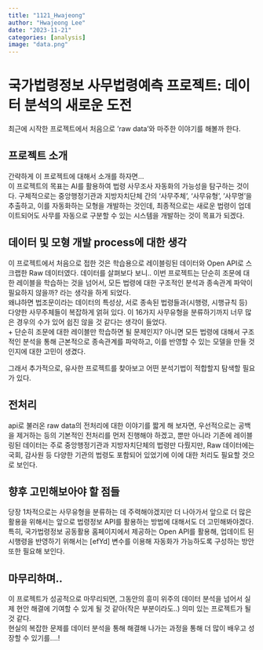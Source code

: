 ```yaml
---
title: "1121_Hwajeong"
author: "Hwajeong Lee"
date: "2023-11-21"
categories: [analysis]
image: "data.png"
---
```


# 국가법령정보 사무법령예측 프로젝트: 데이터 분석의 새로운 도전

최근에 시작한 프로젝트에서 처음으로 ‘raw data’와 마주한 이야기를 해볼까 한다.


## 프로젝트 소개
간략하게 이 프로젝트에 대해서 소개를 하자면…</br>
이 프로젝트의 목표는 AI를 활용하여 법령 사무조사 자동화의 가능성을 탐구하는 것이다. 구체적으로는 중앙행정기관과 지방자치단체 간의 '사무주체', '사무유형', '사무명'을 추출하고, 이를 자동화하는 모형을 개발하는 것인데, 최종적으로는 새로운 법령이 업데이트되어도 사무를 자동으로 구분할 수 있는 시스템을 개발하는 것이 목표가 되겠다.


## 데이터 및 모형 개발 process에 대한 생각
이 프로젝트에서 처음으로 접한 것은 학습용으로 레이블링된 데이터와 Open API로 스크랩한 Raw 데이터였다. 
데이터를 살펴보다 보니.. 이번 프로젝트는 단순히 조문에 대한 레이블을 학습하는 것을 넘어서, 모든 법령에 대한 구조적인 분석과 종속관계 파악이 필요하지 않을까? 라는 생각을 하게 되었다.</br>
왜냐하면 법조문이라는 데이터의 특성상, 서로 종속된 법령들과(시행령, 시행규칙 등) 다양한 사무주체들이 복잡하게 얽혀 있다. 이 16가지 사무유형을 분류하기까지 너무 많은 경우의 수가 있어 쉽진 않을 것 같다는 생각이 들었다. </br>
+ 단순히 조문에 대한 레이블만 학습하면 될 문제인지? 
아니면 모든 법령에 대해서 구조적인 분석을 통해 근본적으로 종속관계를 파악하고, 이를 반영할 수 있는 모델을 만들 것인지에 대한 고민이 생겼다.</br>

그래서 추가적으로, 유사한 프로젝트를 찾아보고 어떤 분석기법이 적합할지 탐색할 필요가 있다.


## 전처리
api로 불러온 raw data의 전처리에 대한 이야기를 짧게 해 보자면, 우선적으로는 공백을 제거하는 등의 기본적인 전처리를 먼저 진행해야 하겠고, 뿐만 아니라 기존에 레이블링된 데이터는 주로 중앙행정기관과 지방자치단체의 법령만 다뤘지만, Raw 데이터에는 국회, 감사원 등 다양한 기관의 법령도 포함되어 있었기에 이에 대한 처리도 필요할 것으로 보인다.


## 향후 고민해보아야 할 점들
당장 1차적으로는 사무유형을 분류하는 데 주력해야겠지만 더 나아가서 앞으로 더 많은 활용을 위해서는 앞으로 법령정보 API를 활용하는 방법에 대해서도 더 고민해봐야겠다.</br>
특히, 국가법령정보 공동활용 홈페이지에서 제공하는 Open API를 활용해, 업데이트 된 시행령을 반영하기 위해서는 [efYd] 변수를 이용해 자동화가 가능하도록 구성하는 방안 또한 필요해 보인다.


## 마무리하며..
이 프로젝트가 성공적으로 마무리되면, 그동안의 흥미 위주의 데이터 분석을 넘어서 실제 현안 해결에 기여할 수 있게 될 것 같아(작은 부분이라도..) 의미 있는 프로젝트가 될 것 같다.</br>
현실의 복잡한 문제를 데이터 분석을 통해 해결해 나가는 과정을 통해 더 많이 배우고 성장할 수 있기를.…!
